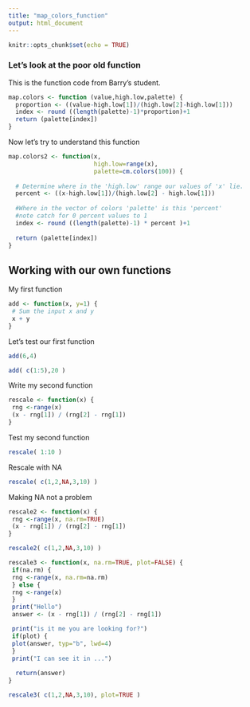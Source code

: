 ```yaml
---
title: "map_colors_function"
output: html_document
---
```


```r
knitr::opts_chunk$set(echo = TRUE)
```

### Let's look at the poor old function

This is the function code from Barry's student.

```r
map.colors <- function (value,high.low,palette) {
  proportion <- ((value-high.low[1])/(high.low[2]-high.low[1]))
  index <- round ((length(palette)-1)*proportion)+1
  return (palette[index])
}
```

Now let's try to understand this function

```r
map.colors2 <- function(x, 
                        high.low=range(x), 
                        palette=cm.colors(100)) {
  
  # Determine where in the 'high.low' range our values of 'x' lie.
  percent <- ((x-high.low[1])/(high.low[2] - high.low[1]))
  
  #Where in the vector of colors 'palette' is this 'percent'
  #note catch for 0 percent values to 1
  index <- round ((length(palette)-1) * percent )+1
  
  return (palette[index])
}
```


## Working with our own functions
My first function
```r
add <- function(x, y=1) {
 # Sum the input x and y
 x + y
}
```

Let's test our first function

```r
add(6,4)
```

```r
add( c(1:5),20 )
```


Write my second function
```r
rescale <- function(x) {
 rng <-range(x)
 (x - rng[1]) / (rng[2] - rng[1])
}
```

Test my second function
```r
rescale( 1:10 )
```

Rescale with NA
```r
rescale( c(1,2,NA,3,10) )
```

Making NA not a problem
```r
rescale2 <- function(x) {
 rng <-range(x, na.rm=TRUE)
 (x - rng[1]) / (rng[2] - rng[1])
}
```

```r
rescale2( c(1,2,NA,3,10) )
```


```r
rescale3 <- function(x, na.rm=TRUE, plot=FALSE) {
 if(na.rm) {
 rng <-range(x, na.rm=na.rm)
 } else {
 rng <-range(x)
 }
 print("Hello")
 answer <- (x - rng[1]) / (rng[2] - rng[1])

 print("is it me you are looking for?")
 if(plot) {
 plot(answer, typ="b", lwd=4)
 }
 print("I can see it in ...")
 
  return(answer)
}
```

```r
rescale3( c(1,2,NA,3,10), plot=TRUE )
```












